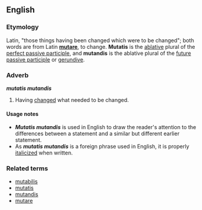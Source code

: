 ==English==
===Etymology===
Latin, "those things having been changed which were to be changed"; both words are from Latin '''[[mutare]]''', to change.  '''Mutatis''' is the [[ablative]] plural of the [[perfect passive participle]], and '''mutandis''' is the ablative plural of the [[future passive participle]] or [[gerundive]].

===Adverb===
{{wikipedia}}
'''''mutatis mutandis'''''<!--italicised bold--->

#Having [[change]]d what needed to be changed.

====Usage notes====
*'''''Mutatis mutandis''''' is used in English to draw the reader's attention to the differences between a statement and a similar but different earlier statement.
*As '''''mutatis mutandis''''' is a foreign phrase used in English, it is properly [[italicize]]d when written.

===Related terms===
*[[mutabilis]]
*[[mutatis]]
*[[mutandis]]
*[[mutare]]